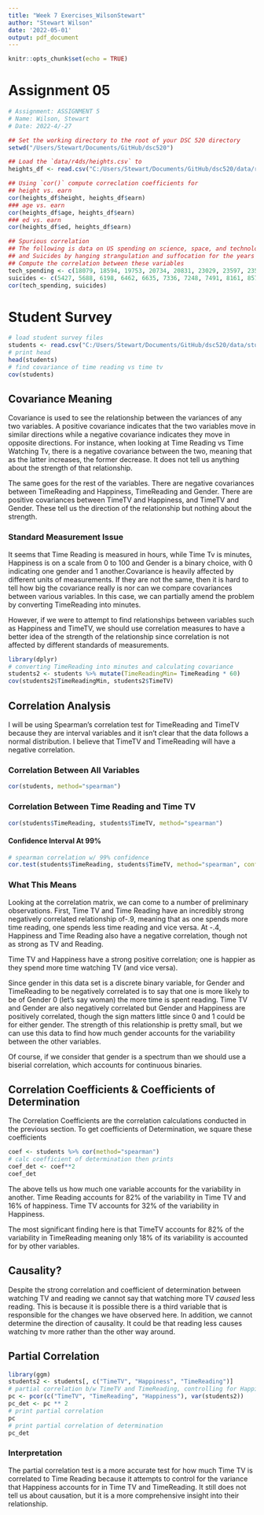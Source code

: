 ```yaml
---
title: "Week 7 Exercises_WilsonStewart"
author: "Stewart Wilson"
date: '2022-05-01'
output: pdf_document
---
```


```r
knitr::opts_chunk$set(echo = TRUE)
```

# Assignment 05
```r
# Assignment: ASSIGNMENT 5
# Name: Wilson, Stewart
# Date: 2022-4/-27

## Set the working directory to the root of your DSC 520 directory
setwd("/Users/Stewart/Documents/GitHub/dsc520")

## Load the `data/r4ds/heights.csv` to
heights_df <- read.csv("C:/Users/Stewart/Documents/GitHub/dsc520/data/r4ds/heights.csv")

## Using `cor()` compute correclation coefficients for
## height vs. earn
cor(heights_df$height, heights_df$earn)
### age vs. earn
cor(heights_df$age, heights_df$earn)
### ed vs. earn
cor(heights_df$ed, heights_df$earn)

## Spurious correlation
## The following is data on US spending on science, space, and technology in millions of today's dollars
## and Suicides by hanging strangulation and suffocation for the years 1999 to 2009
## Compute the correlation between these variables
tech_spending <- c(18079, 18594, 19753, 20734, 20831, 23029, 23597, 23584, 25525, 27731, 29449)
suicides <- c(5427, 5688, 6198, 6462, 6635, 7336, 7248, 7491, 8161, 8578, 9000)
cor(tech_spending, suicides)
```
# Student Survey
```r
# load student survey files
students <- read.csv("C:/Users/Stewart/Documents/GitHub/dsc520/data/student-survey.csv")
# print head
head(students)
# find covariance of time reading vs time tv
cov(students)
```
## Covariance Meaning
Covariance is used to see the relationship between the variances of any two 
variables. A positive covariance indicates that the two variables move in similar 
directions while a negative covariance indicates they move in opposite 
directions. For instance, when looking at Time Reading vs Time Watching Tv, there is a negative 
covariance between the two, meaning that as the latter increases, the former 
decrease. It does not tell us anything about the strength of that relationship.

The same goes for the rest of the variables. There are negative covariances between
TimeReading and Happiness, TimeReading and Gender. There are positive covariances
between TimeTV and Happiness, and TimeTV and Gender. These tell us the direction
of the relationship but nothing about the strength.

### Standard Measurement Issue
It seems that Time Reading is measured in hours, while Time Tv is minutes, 
Happiness is on a scale from 0  to 100 and Gender is a binary choice, with
0 indicating one gender and 1 another.Covariance is heavily affected by different 
units of measurements. If they are not the same, then it is hard to tell how big
the covariance really is nor can we compare covariances between various variables. 
In this case, we can partially amend the problem by converting TimeReading into 
minutes.

However, if we were to attempt to find relationships between variables
such as Happiness and TimeTV, we should use correlation measures to have a better
idea of the strength of the relationship since correlation is not affected by
different standards of measurements.
```r
library(dplyr)
# converting TimeReading into minutes and calculating covariance
students2 <- students %>% mutate(TimeReadingMin= TimeReading * 60)
cov(students2$TimeReadingMin, students2$TimeTV)
```
## Correlation Analysis
I will be using Spearman's correlation test for TimeReading and TimeTV
because they are interval variables and it isn't clear that the data follows a 
normal distribution. I believe that TimeTV and TimeReading will have a negative
correlation.

### Correlation Between All Variables
```r
cor(students, method="spearman")
```
### Correlation Between Time Reading and Time TV
```r
cor(students$TimeReading, students$TimeTV, method="spearman")
```
#### Confidence Interval At 99%
```r
# spearman correlation w/ 99% confidence
cor.test(students$TimeReading, students$TimeTV, method="spearman", conf.level=.99, exact=FALSE)
```

### What This Means
Looking at the correlation matrix, we can come to a number of preliminary
observations. First, Time TV and Time Reading have an incredibly strong negatively
correlated relationship of-.9, meaning that as one spends more time reading, one
spends less time reading and vice versa. At -.4, Happiness and Time Reading also have a negative
correlation, though not as strong as TV and Reading.

Time TV and Happiness have a strong positive correlation; one is happier as
they spend more time watching TV (and vice versa).


Since gender in this data set is a discrete binary variable, for Gender and 
TimeReading to be negatively correlated is to say that one is more likely to be 
of Gender 0 (let's say woman) the more time is spent reading. Time TV and Gender 
are also negatively correlated but Gender and Happiness are positively correlated, 
though the sign matters little since 0 and 1 could be for either gender. 
The strength of this relationship is pretty small, but we can use this data to 
find how much gender accounts for the variability between the other variables.

Of course, if we consider that gender is a spectrum than we should use a biserial 
correlation, which accounts for continuous binaries.

## Correlation Coefficients & Coefficients of Determination
The Correlation Coefficients are the correlation calculations conducted in the 
previous section. To get coefficients of Determination, we square these coefficients
``` r
coef <- students %>% cor(method="spearman")
# calc coefficient of determination then prints
coef_det <- coef**2
coef_det
```
The above tells us how much one variable accounts for the variability in another.
Time Reading accounts for 82% of the variability in Time TV and 16% of happiness.
Time TV accounts for 32% of the variability in Happiness.

The most significant finding here is that TimeTV accounts for 82% of the variability
in TimeReading meaning only 18% of its variability is accounted for by other variables.

## Causality?
Despite the strong correlation and coefficient of determination between
watching TV and reading we cannot say that watching more TV *caused* less reading.
This is because it is possible there is a third variable that is responsible for
the changes we have observed here. In addition, we cannot determine the direction
of causality. It could be that reading less causes watching tv more rather than
the other way around.

## Partial Correlation
```r
library(ggm)
students2 <- students[, c("TimeTV", "Happiness", "TimeReading")]
# partial correlation b/w TimeTV and TimeReading, controlling for Happiness
pc <- pcor(c("TimeTV", "TimeReading", "Happiness"), var(students2))
pc_det <- pc ** 2
# print partial correlation
pc
# print partial correlation of determination
pc_det
```

### Interpretation
The partial correlation test is a more accurate test for how much Time TV
is correlated to Time Reading because it attempts to control for the variance
that Happiness accounts for in Time TV and TimeReading. It still does not
tell us about causation, but it is a more comprehensive insight into their
relationship.